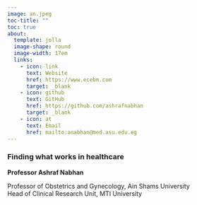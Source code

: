 ```yaml
---
image: an.jpeg
toc-title: ""
toc: true
about: 
  template: jolla 
  image-shape: round
  image-width: 17em
  links:
    - icon: link
      text: Website
      href: https://www.ecebm.com
      target: _blank 
    - icon: github
      text: GitHub
      href: https://github.com/ashrafnabhan
      target: _blank 
    - icon: at
      text: Email
      href: mailto:anabhan@med.asu.edu.eg
---
```


### Finding what works in healthcare {.unnumbered}

**Professor Ashraf Nabhan**

Professor of Obstetrics and Gynecology, Ain Shams University\
Head of Clinical Research Unit, MTI University
